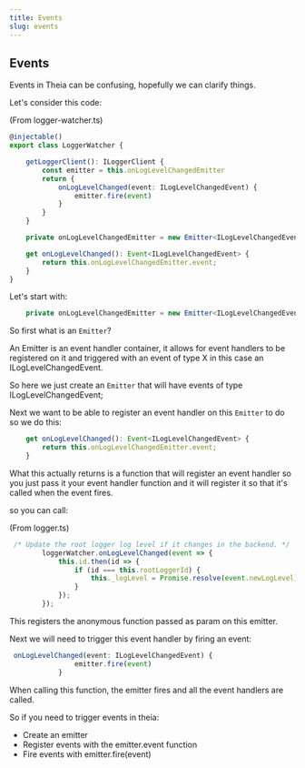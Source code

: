 ```yaml
---
title: Events
slug: events
---
```


## Events

Events in Theia can be confusing, hopefully we can clarify things.

Let's consider this code:

(From logger-watcher.ts)
``` typescript
@injectable()
export class LoggerWatcher {

    getLoggerClient(): ILoggerClient {
        const emitter = this.onLogLevelChangedEmitter
        return {
            onLogLevelChanged(event: ILogLevelChangedEvent) {
                emitter.fire(event)
            }
        }
    }

    private onLogLevelChangedEmitter = new Emitter<ILogLevelChangedEvent>();

    get onLogLevelChanged(): Event<ILogLevelChangedEvent> {
        return this.onLogLevelChangedEmitter.event;
    }
}
```

Let's start with:

``` typescript
    private onLogLevelChangedEmitter = new Emitter<ILogLevelChangedEvent>();
```

So first what is an `Emitter`?

An Emitter is an event handler container,
it allows for event handlers to be registered on it and triggered with an
event of type X in this case an ILogLevelChangedEvent.

So here we just create an `Emitter` that will have events of type ILogLevelChangedEvent;

Next we want to be able to register an event handler on this `Emitter` to
do so we do this:

``` typescript
    get onLogLevelChanged(): Event<ILogLevelChangedEvent> {
        return this.onLogLevelChangedEmitter.event;
    }
```

What this actually returns is a function that will register an event
handler so you just pass it your event handler function and it will
register it so that it's called when the event fires.

so you can call:

(From logger.ts)
``` typescript
 /* Update the root logger log level if it changes in the backend. */
        loggerWatcher.onLogLevelChanged(event => {
            this.id.then(id => {
                if (id === this.rootLoggerId) {
                    this._logLevel = Promise.resolve(event.newLogLevel);
                }
            });
        });
```

This registers the anonymous function passed as param on this emitter.

Next we will need to trigger this event handler by firing an event:

``` typescript
 onLogLevelChanged(event: ILogLevelChangedEvent) {
                emitter.fire(event)
            }
```

When calling this function, the emitter fires and all the event handlers
are called.

So if you need to trigger events in theia:

 - Create an emitter
 - Register events with the emitter.event function
 - Fire events with emitter.fire(event)
